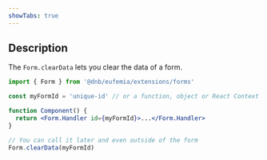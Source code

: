 ```yaml
---
showTabs: true
---
```


## Description

The `Form.clearData` lets you clear the data of a form.

```jsx
import { Form } from '@dnb/eufemia/extensions/forms'

const myFormId = 'unique-id' // or a function, object or React Context reference

function Component() {
  return <Form.Handler id={myFormId}>...</Form.Handler>
}

// You can call it later and even outside of the form
Form.clearData(myFormId)
```
